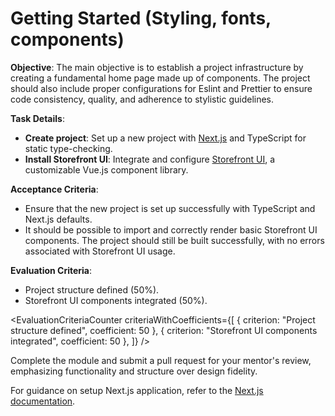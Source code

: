 
# Getting Started (Styling, fonts, components)

**Objective**: The main objective is to establish a project infrastructure by creating a fundamental home page made up of components. The project should also include proper configurations for Eslint and Prettier to ensure code consistency, quality, and adherence to stylistic guidelines.

**Task Details**:

- **Create project**: Set up a new project with [Next.js](https://nextjs.org/docs/app/api-reference/create-next-app) and TypeScript for static type-checking.
- **Install Storefront UI**: Integrate and configure [Storefront UI](https://docs.storefrontui.io/v2/react/getting-started.html), a customizable Vue.js component library.

**Acceptance Criteria**:

- Ensure that the new project is set up successfully with TypeScript and Next.js defaults.
- It should be possible to import and correctly render basic Storefront UI components. The project should still be built successfully, with no errors associated with Storefront UI usage.

**Evaluation Criteria**:

- Project structure defined (50%).
- Storefront UI components integrated (50%).

<EvaluationCriteriaCounter
  criteriaWithCoefficients={[
    { criterion: "Project structure defined", coefficient: 50 },
    { criterion: "Storefront UI components integrated", coefficient: 50 },
  ]}
/>

Complete the module and submit a pull request for your mentor's review, emphasizing functionality and structure over design fidelity.

For guidance on setup Next.js application, refer to the [Next.js documentation](https://nextjs.org/learn/dashboard-app/getting-started).

